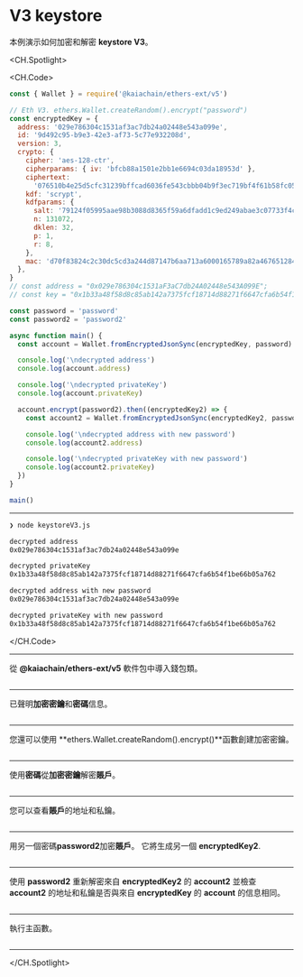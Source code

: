# V3 keystore

本例演示如何加密和解密 **keystore V3**。

<CH.Spotlight>

<CH.Code>

```js keystoreV3.js
const { Wallet } = require('@kaiachain/ethers-ext/v5')

// Eth V3. ethers.Wallet.createRandom().encrypt("password")
const encryptedKey = {
  address: '029e786304c1531af3ac7db24a02448e543a099e',
  id: '9d492c95-b9e3-42e3-af73-5c77e932208d',
  version: 3,
  crypto: {
    cipher: 'aes-128-ctr',
    cipherparams: { iv: 'bfcb88a1501e2bb1e6694c03da18953d' },
    ciphertext:
      '076510b4e25d5cfc31239bffcad6036fe543cbbb04b9f3ec719bf4f61b58fc05',
    kdf: 'scrypt',
    kdfparams: {
      salt: '79124f05995aae98b3088d8365f59a6dfadd1c9ed249abae3c07733f4cbbee53',
      n: 131072,
      dklen: 32,
      p: 1,
      r: 8,
    },
    mac: 'd70f83824c2c30dc5cd3a244d87147b6aa713a6000165789a82a467651284ac7',
  },
}
// const address = "0x029e786304c1531aF3aC7db24A02448e543A099E";
// const key = "0x1b33a48f58d8c85ab142a7375fcf18714d88271f6647cfa6b54f1be66b05a762";

const password = 'password'
const password2 = 'password2'

async function main() {
  const account = Wallet.fromEncryptedJsonSync(encryptedKey, password)

  console.log('\ndecrypted address')
  console.log(account.address)

  console.log('\ndecrypted privateKey')
  console.log(account.privateKey)

  account.encrypt(password2).then((encryptedKey2) => {
    const account2 = Wallet.fromEncryptedJsonSync(encryptedKey2, password2)

    console.log('\ndecrypted address with new password')
    console.log(account2.address)

    console.log('\ndecrypted privateKey with new password')
    console.log(account2.privateKey)
  })
}

main()
```

---

```zsh output
❯ node keystoreV3.js

decrypted address
0x029e786304c1531af3ac7db24a02448e543a099e

decrypted privateKey
0x1b33a48f58d8c85ab142a7375fcf18714d88271f6647cfa6b54f1be66b05a762

decrypted address with new password
0x029e786304c1531af3ac7db24a02448e543a099e

decrypted privateKey with new password
0x1b33a48f58d8c85ab142a7375fcf18714d88271f6647cfa6b54f1be66b05a762
```

</CH.Code>

---

從 **@kaiachain/ethers-ext/v5** 軟件包中導入錢包類。

```js keystoreV3.js focus=1

```

---

已聲明**加密密鑰**和**密碼**信息。

```js keystoreV3.js focus=3:25

```

---

您還可以使用 **ethers.Wallet.createRandom().encrypt()**函數創建加密密鑰。

```js keystoreV3.js focus=3

```

---

使用**密碼**從**加密密鑰**解密**賬戶**。

```js keystoreV3.js focus=31

```

---

您可以查看**賬戶**的地址和私鑰。

```js keystoreV3.js focus=33:37

```

---

用另一個密碼**password2**加密**賬戶**。 它將生成另一個 **encryptedKey2**.

```js keystoreV3.js focus=39

```

---

使用 **password2** 重新解密來自 **encryptedKey2** 的 **account2** 並檢查 **account2** 的地址和私鑰是否與來自 **encryptedKey** 的 **account** 的信息相同。

```js keystoreV3.js focus=40:46

```

---

執行主函數。

```js keystoreV3.js focus=50

```

---

</CH.Spotlight>
